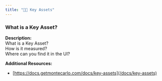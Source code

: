 ```yaml
---
title: "🧑‍🎓 Key Assets"
---
```


### What is a Key Asset?

**Description:**  
What is a Key Asset?  
How is it measured?  
Where can you find it in the UI?

**Additional Resources:**

* [https://docs.getmontecarlo.com/docs/key-assets](/docs/key-assets)